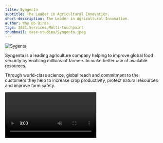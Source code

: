 ```yaml
---
title: Syngenta
subtitle: The Leader in Agricultural Innovation.
short-description: The Leader in Agricultural Innovation.
author: Why Do Birds
tags: 2021,Services,Multi-touchpoint
thumbnail: case-studies/Syngenta.jpeg
---
```


![Sygenta](case-studies/Syngenta.jpeg)

Syngenta is a leading agriculture company helping to improve global food security by enabling millions of farmers to make better use of available resources.

Through world-class science, global reach and commitment to the customers they help to increase crop productivity, protect natural resources and improve farm safety.

<Video url="https://vimeo.com/589736680"/>
